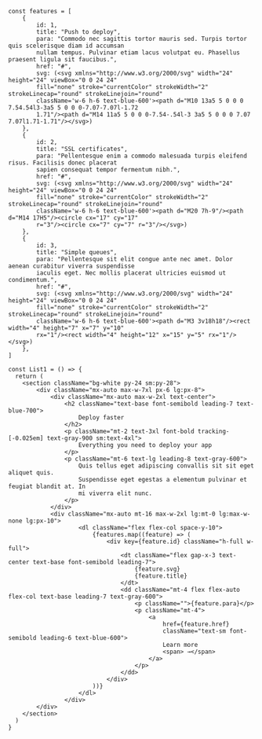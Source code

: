 ```tsx
const features = [
    {
        id: 1,
        title: "Push to deploy",
        para: "Commodo nec sagittis tortor mauris sed. Turpis tortor quis scelerisque diam id accumsan 
        nullam tempus. Pulvinar etiam lacus volutpat eu. Phasellus praesent ligula sit faucibus.",
        href: "#",
        svg: (<svg xmlns="http://www.w3.org/2000/svg" width="24" height="24" viewBox="0 0 24 24" 
        fill="none" stroke="currentColor" strokeWidth="2" strokeLinecap="round" strokeLinejoin="round" 
        className='w-6 h-6 text-blue-600'><path d="M10 13a5 5 0 0 0 7.54.54l3-3a5 5 0 0 0-7.07-7.07l-1.72 
        1.71"/><path d="M14 11a5 5 0 0 0-7.54-.54l-3 3a5 5 0 0 0 7.07 7.07l1.71-1.71"/></svg>)
    },
    {
        id: 2,
        title: "SSL certificates",
        para: "Pellentesque enim a commodo malesuada turpis eleifend risus. Facilisis donec placerat 
        sapien consequat tempor fermentum nibh.",
        href: "#",
        svg: (<svg xmlns="http://www.w3.org/2000/svg" width="24" height="24" viewBox="0 0 24 24" 
        fill="none" stroke="currentColor" strokeWidth="2" strokeLinecap="round" strokeLinejoin="round" 
        className='w-6 h-6 text-blue-600'><path d="M20 7h-9"/><path d="M14 17H5"/><circle cx="17" cy="17" 
        r="3"/><circle cx="7" cy="7" r="3"/></svg>)
    },
    {
        id: 3,
        title: "Simple queues",
        para: "Pellentesque sit elit congue ante nec amet. Dolor aenean curabitur viverra suspendisse 
        iaculis eget. Nec mollis placerat ultricies euismod ut condimentum.",
        href: "#",
        svg: (<svg xmlns="http://www.w3.org/2000/svg" width="24" height="24" viewBox="0 0 24 24" 
        fill="none" stroke="currentColor" strokeWidth="2" strokeLinecap="round" strokeLinejoin="round" 
        className='w-6 h-6 text-blue-600'><path d="M3 3v18h18"/><rect width="4" height="7" x="7" y="10" 
        rx="1"/><rect width="4" height="12" x="15" y="5" rx="1"/></svg>)
    },
]

const List1 = () => {
  return (
    <section className="bg-white py-24 sm:py-28">
        <div className="mx-auto max-w-7xl px-6 lg:px-8">
            <div className="mx-auto max-w-2xl text-center">
                <h2 className="text-base font-semibold leading-7 text-blue-700">
                    Deploy faster
                </h2>
                <p className="mt-2 text-3xl font-bold tracking-[-0.025em] text-gray-900 sm:text-4xl">
                    Everything you need to deploy your app
                </p>
                <p className="mt-6 text-lg leading-8 text-gray-600">
                    Quis tellus eget adipiscing convallis sit sit eget aliquet quis.
                    Suspendisse eget egestas a elementum pulvinar et feugiat blandit at. In
                    mi viverra elit nunc.
                </p>
            </div>
            <div className="mx-auto mt-16 max-w-2xl lg:mt-0 lg:max-w-none lg:px-10">
                    <dl className="flex flex-col space-y-10">
                        {features.map((feature) => (
                            <div key={feature.id} className="h-full w-full">
                                <dt className="flex gap-x-3 text-center text-base font-semibold leading-7">
                                    {feature.svg}
                                    {feature.title}
                                </dt>
                                <dd className="mt-4 flex flex-auto flex-col text-base leading-7 text-gray-600">
                                    <p className="">{feature.para}</p>
                                    <p className="mt-4">
                                        <a
                                            href={feature.href}
                                            className="text-sm font-semibold leading-6 text-blue-600">
                                            Learn more
                                            <span> →</span>
                                        </a>
                                    </p>
                                </dd>
                            </div>
                        ))}
                    </dl>
                </div>
        </div>
    </section>
  )
}
```
